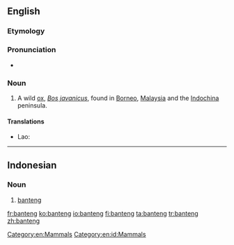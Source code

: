 ==English==
{{wikipedia}}

===Etymology===
{{etyl|ms}}

===Pronunciation===
* {{IPA|/ˈbantɛŋ/}}

===Noun===
{{en-noun}}

# A wild [[ox]], ''[[Bos javanicus]]'', found in [[Borneo]], [[Malaysia]] and the [[Indochina]] peninsula.

====Translations====
{{trans-top|Bos javanicus}}
* Lao: {{t-|lo|ງົວແດງ|tr=ngua dëng|sc=Laoo|xs=Lao}}
{{trans-mid}}
{{trans-bottom}}
[[Category:en:Mammals]]

----

==Indonesian==
{{wikipedia|lang=id}}
===Noun===
{{infl|id|noun}}
# [[banteng]]
[[Category:en:id:Mammals]]

[[fr:banteng]]
[[ko:banteng]]
[[io:banteng]]
[[fi:banteng]]
[[ta:banteng]]
[[tr:banteng]]
[[zh:banteng]]